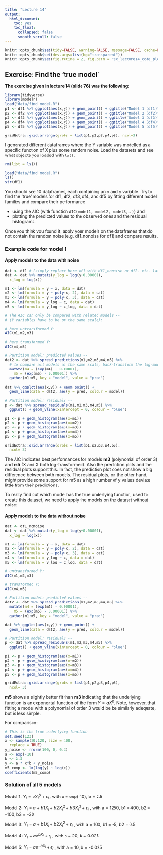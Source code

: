 ```yaml
---
title: "Lecture 14"
output: 
  html_document:
    toc: yes
    toc_float:
      collapsed: false
      smooth_scroll: false
---
```


```r
knitr::opts_chunk$set(tidy=FALSE, warning=FALSE, message=FALSE, cache=FALSE)
knitr::opts_chunk$set(dev.args=list(bg="transparent"))    
knitr::opts_chunk$set(fig.retina = 2, fig.path = "ex_lecture14_code_plotting_files/")
```


## Exercise: Find the 'true model' 

**The exercise given in lecture 14 (slide 76) was the following:**

```r
library(tidyverse)
library(modelr)
load("data/find_model.R")
p1 <- df1 %>% ggplot(aes(x,y)) + geom_point() + ggtitle("Model 1 (df1)")
p2 <- df2 %>% ggplot(aes(x,y)) + geom_point() + ggtitle("Model 2 (df2)")
p3 <- df3 %>% ggplot(aes(x,y)) + geom_point() + ggtitle("Model 3 (df3)")
p4 <- df4 %>% ggplot(aes(x,y)) + geom_point() + ggtitle("Model 4 (df4)")
p5 <- df5 %>% ggplot(aes(x,y)) + geom_point() + ggtitle("Model 5 (df5)")

gridExtra::grid.arrange(grobs = list(p1,p2,p3,p4,p5), ncol=3)
```

I generated different dataframes where the Y variable was modelled as a specific function of X plus some random noise. Load the datasets and see what objects you loaded with `ls()`:

```r
rm(list = ls())
```


```r
load("data/find_model.R")
ls()
str(df1)
```

You should see 10 dataframes, each containing an `x` and `y` variable. Try to find the 'true' models for df1, df2, df3, df4, and df5 by fitting different model families and compare their performance 

- using the AIC (with function `AIC(model1, model2, model3,..)`) and 
- plotting the predicted values to the observed ones and the residual histograms.

Once you think you found it, apply your models on the dataframes that do not contain the random noise (e.g. df1_nonoise for df1) and compare results.


### Example code for model 1

#### Apply models to the data with noise 

```r
dat <- df1 # (simply replace here df1 with df1_nonoise or df2, etc. later)
dat <- dat %>% mutate(y_log = log(y+0.00001),
  x_log = log(x))

m1 <- lm(formula = y ~ x, data = dat)
m2 <- lm(formula = y ~ poly(x, 2), data = dat)
m3 <- lm(formula = y ~ poly(x, 3), data = dat)
m4 <- lm(formula = y_log ~ x, data = dat)
m5 <- lm(formula = y_log ~ x_log, data = dat)

# The AIC can only be compared with related models --
# (Y variables have to be on the same scale):

# here untransformed Y:
AIC(m1,m2,m3)

# here transformed Y:
AIC(m4,m5)

# Partition model: predicted values --
dat2 <- dat %>% spread_predictions(m1,m2,m3,m4,m5) %>%
  # to compare all models at the same scale, back-transform the log-model predictions
  mutate(m4 = (exp(m4) - 0.00001),
    m5 = (exp(m5) - 0.00001)) %>%
  gather(m1:m5, key = "model", value = "pred")
    
dat %>% ggplot(aes(x,y)) + geom_point() +
  geom_line(data = dat2, aes(y = pred, colour = model))

# Partition model: residuals --
p <- dat %>% spread_residuals(m1,m2,m3,m4,m5) %>%
  ggplot() + geom_vline(xintercept = 0, colour = "blue")

p1 <- p + geom_histogram(aes(x=m1))
p2 <- p + geom_histogram(aes(x=m2))
p3 <- p + geom_histogram(aes(x=m3))
p4 <- p + geom_histogram(aes(x=m4))
p5 <- p + geom_histogram(aes(x=m5))

gridExtra::grid.arrange(grobs = list(p1,p2,p3,p4,p5),
  ncol= 3)
```

The AIC indicates best performances for models **m3** (polynomial of order 3) and **m5** (X and X both log-transformed). Also the prediction plots and the residual plots support this. In fact, the prediction plot does not show a big difference between both models. The residual plots, on the other hand, might provide some support for m5 as a high number of y values deviate little from their predictions.

To really find out which model has the true underlying function, used to create this dataset, we need to apply the models on the dataset without noise:

#### Apply models to the data without noise 

```r
dat <- df1_nonoise 
dat <- dat %>% mutate(y_log = log(y+0.00001),
  x_log = log(x))

m1 <- lm(formula = y ~ x, data = dat)
m2 <- lm(formula = y ~ poly(x, 2), data = dat)
m3 <- lm(formula = y ~ poly(x, 3), data = dat)
m4 <- lm(formula = y_log ~ x, data = dat)
m5 <- lm(formula = y_log ~ x_log, data = dat)

# untransformed Y:
AIC(m1,m2,m3)

# transformed Y:
AIC(m4,m5)

# Partition model: predicted values --
dat2 <- dat %>% spread_predictions(m1,m2,m3,m4,m5) %>%
  mutate(m4 = (exp(m4) - 0.00001),
    m5 = (exp(m5) - 0.00001)) %>%
  gather(m1:m5, key = "model", value = "pred")
    
dat %>% ggplot(aes(x,y)) + geom_point() +
  geom_line(data = dat2, aes(y = pred, colour = model))

# Partition model: residuals --
p <- dat %>% spread_residuals(m1,m2,m3,m4,m5) %>%
  ggplot() + geom_vline(xintercept = 0, colour = "blue")

p1 <- p + geom_histogram(aes(x=m1))
p2 <- p + geom_histogram(aes(x=m2))
p3 <- p + geom_histogram(aes(x=m3))
p4 <- p + geom_histogram(aes(x=m4))
p5 <- p + geom_histogram(aes(x=m5))

gridExtra::grid.arrange(grobs = list(p1,p2,p3,p4,p5),
  ncol= 3)
```

**m5** shows a slightly better fit than **m3** indicating that the underlying function is an exponental function of the form $Y=aX^{b}$. Note, however, that fitting a model with a polynomial of order 3 would be be similarly adequate, but is less simple.

For comparison:
```r
# This is the true underlying function
set.seed(123)
x <- sample(20:120, size = 100, 
  replace = TRUE)
y_noise <- rnorm(100, 0, 0.3)
a <- exp(-10)
b <- 2.5
y <- a * x^b + y_noise
m5_comp <- lm(log(y) ~ log(x))
coefficients(m5_comp)
```


### Solution of all 5 models

Model 1: $Y_{i}=aX_{i}^{b}+\epsilon_{i}$ , with a = exp(-10), b = 2.5

Model 2: $Y_{i}=a+b1X_{i}+b2X_{i}^{2}+b3X_{i}^{3}+\epsilon_{i}$ , with a = 1250, b1 = 400, b2 = -100, b3 = -30

Model 3: $Y_{i}=a+b1X_{i}+b2X_{i}^{2}+\epsilon_{i}$ , with a = 100, b1 = -5, b2 = 0.5

Model 4: $Y_{i}=ae^{bX_{i}}+\epsilon_{i}$ , with a = 20, b = 0.025

Model 5: $Y_{i}=ae^{-bX_{i}}+\epsilon_{i}$ , with a = 10, b = -0.025


<br>
<br>
<br>
